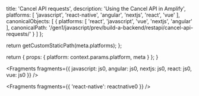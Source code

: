 
  title: 'Cancel API requests',
  description: 'Using the Cancel API in Amplify',
  platforms: [
    'javascript',
    'react-native',
    'angular',
    'nextjs',
    'react',
    'vue'
  ],
  canonicalObjects: [
    {
      platforms: [
        'react',
        'javascript',
        'vue',
        'nextjs',
        'angular'
      ],
      canonicalPath: '/gen1/javascript/prev/build-a-backend/restapi/cancel-api-requests/'
    }
  ]
};

  return getCustomStaticPath(meta.platforms);
};

  return {
    props: {
      platform: context.params.platform,
      meta
    }
  };
}


<Fragments
  fragments={{
    javascript: js0,
    angular: js0,
    nextjs: js0,
    react: js0,
    vue: js0
  }}
/>


<Fragments fragments={{ 'react-native': reactnative0 }} />
